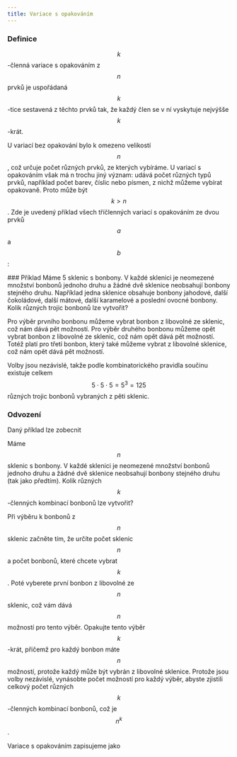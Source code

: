 ```yaml
---
title: Variace s opakováním
---
```


### Definice
$$k$$-členná variace s opakováním z $$n$$ prvků je uspořádaná $$k$$-tice sestavená z těchto prvků tak, že každý člen se v ní vyskytuje nejvýšše $$k$$-krát. 

U variací bez opakování bylo k omezeno velikostí $$n$$, což určuje počet různých prvků, ze kterých vybíráme.
U variací s opakováním však má n trochu jiný význam: udává počet různých typů prvků, například počet barev, číslic nebo písmen, z nichž můžeme vybírat opakovaně.
Proto může být $$ k > n $$.
Zde je uvedený příklad všech tříčlenných variací s opakováním ze dvou prvků $$a$$ a $$b$$:

<Latex formula="(a,a,a) (a,a,b) (a,b,a) (a,b,b) (b,a,a) (b,a,b) (b,b,a) (b,b,b)" />
### Příklad
Máme 5 sklenic s bonbony. V každé sklenici je neomezené množství bonbonů jednoho druhu a žádné dvě sklenice neobsahují bonbony stejného druhu. Například jedna sklenice obsahuje bonbony jahodové, další čokoládové, další mátové, další karamelové a poslední ovocné bonbony. Kolik různých trojic bonbonů lze vytvořit?

Pro výběr prvního bonbonu můžeme vybrat bonbon z libovolné ze sklenic, což nám dává pět možností.
Pro výběr druhého bonbonu můžeme opět vybrat bonbon z libovolné ze sklenic, což nám opět dává pět možností.
Totéž platí pro třetí bonbon, který také můžeme vybrat z libovolné sklenice, což nám opět dává pět možností.

Volby jsou nezávislé, takže podle kombinatorického pravidla součinu existuje celkem $$ 5 \cdot 5 \cdot 5 = 5^3 = 125 $$  různých trojic bonbonů vybraných z pěti sklenic.

### Odvození
Daný příklad lze zobecnit 

Máme $$n$$ sklenic s bonbony. V každé sklenici je neomezené množství bonbonů jednoho druhu a žádné dvě sklenice neobsahují bonbony stejného druhu (tak jako předtím).
Kolik různých $$k$$-členných kombinací bonbonů lze vytvořit?

Při výběru k bonbonů z $$n$$ sklenic začněte tím, že určíte počet sklenic $$n$$ a počet bonbonů, které chcete vybrat $$k$$.
Poté vyberete první bonbon z libovolné ze $$n$$ sklenic, což vám dává $$n$$ možností pro tento výběr.
Opakujte tento výběr $$k$$-krát, přičemž pro každý bonbon máte $$n$$ možností, protože každý může být vybrán z libovolné sklenice.
Protože jsou volby nezávislé, vynásobte počet možností pro každý výběr, abyste zjistili celkový počet různých $$k$$-členných kombinací bonbonů, což je $$n^k$$.

Variace s opakováním zapisujeme jako
<Latex formula="\boxed{V'(k; n) = n^k}" />